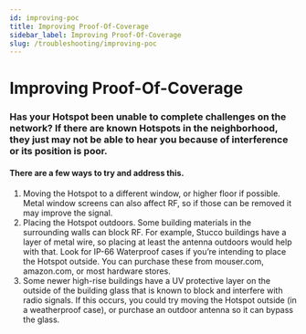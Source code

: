 ```yaml
---
id: improving-poc
title: Improving Proof-Of-Coverage
sidebar_label: Improving Proof-Of-Coverage
slug: /troubleshooting/improving-poc
---
```


# Improving Proof-Of-Coverage

### Has your Hotspot been unable to complete challenges on the network? If there are known Hotspots in the neighborhood, they just may not be able to hear you because of interference or its position is poor.

#### There are a few ways to try and address this.

1. Moving the Hotspot to a different window, or higher floor if possible. Metal window screens can
   also affect RF, so if those can be removed it may improve the signal.
2. Placing the Hotspot outdoors. Some building materials in the surrounding walls can block RF. For
   example, Stucco buildings have a layer of metal wire, so placing at least the antenna outdoors
   would help with that. Look for IP-66 Waterproof cases if you’re intending to place the Hotspot
   outside. You can purchase these from mouser.com, amazon.com, or most hardware stores.
3. Some newer high-rise buildings have a UV protective layer on the outside of the building glass
   that is known to block and interfere with radio signals. If this occurs, you could try moving the
   Hotspot outside (in a weatherproof case), or purchase an outdoor antenna so it can bypass the
   glass.

